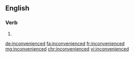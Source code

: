 ==English==

===Verb===
{{head|en|verb form}}

# {{en-past of|inconvenience}}

[[de:inconvenienced]]
[[fa:inconvenienced]]
[[fr:inconvenienced]]
[[mg:inconvenienced]]
[[chr:inconvenienced]]
[[vi:inconvenienced]]